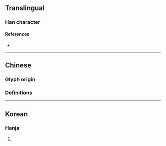 {{also|婀}}
{{character info}}
==Translingual==

===Han character===
{{Han char|rn=38|rad=女|as=08|sn=11|four=|canj=NRV|ids=⿱阿女}}

====References====
* {{Han ref|kx=0263.460|dkj=06381|dj=0530.310|hdz=21054.090|uh=5A3F|ud=23103}}

----

==Chinese==

===Glyph origin===
{{Han etym}}

===Definitions===
{{zh-see|婀|v}}

----

==Korean==

===Hanja===
{{ko-hanja|hangeul=아|rv=a|mr=a}}

# {{rfdef|ko|sort=女08}}